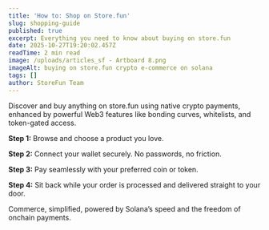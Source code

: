 ```yaml
---
title: 'How to: Shop on Store.fun'
slug: shopping-guide
published: true
excerpt: Everything you need to know about buying on store.fun
date: 2025-10-27T19:20:02.457Z
readTime: 2 min read
image: /uploads/articles_sf - Artboard 8.png
imageAlt: buying on store.fun crypto e-commerce on solana
tags: []
author: StoreFun Team
---
```


Discover and buy anything on store.fun using native crypto payments, enhanced by powerful Web3 features like bonding curves, whitelists, and token-gated access.

**Step 1:** Browse and choose a product you love.

**Step 2:** Connect your wallet securely. No passwords, no friction.

**Step 3:** Pay seamlessly with your preferred coin or token.

**Step 4:** Sit back while your order is processed and delivered straight to your door.

Commerce, simplified, powered by Solana’s speed and the freedom of onchain payments.
